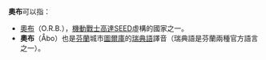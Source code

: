 '''奧布'''可以指：
* [[奧布|奧布]]（O.R.B.），[[機動戰士高達SEED|機動戰士高達SEED]]虛構的國家之一。
* '''奧布'''（Åbo）也是[[芬蘭|芬蘭]]城市[[圖爾庫|圖爾庫]]的[[瑞典語|瑞典語]]譯音（瑞典語是芬蘭兩種官方語言之一）。
{{disambig|Cat=二字譯名消歧義}}